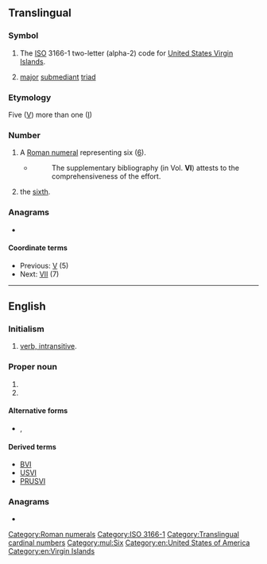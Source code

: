 {{also|vi|Vi|VI|.vi|vì|vị|v.i.|v. i.|V.I.|V. I.}}
{{character info/new|Ⅵ}}
==Translingual==

===Symbol===
{{head|mul|symbol}}

# The [[ISO]] 3166-1 two-letter (alpha-2) code for [[United States Virgin Islands]].
# {{lb|mul|music}} [[major]] [[submediant]] [[triad]]
===Etymology===
Five ([[V]]) more than one ([[I]])

===Number===
{{mul-number}}

# A [[Roman numeral]] representing six ([[six|6]]).
#* {{RQ:Schuster Hepaticae V|viii}}
#*: The supplementary bibliography (in Vol. '''VI''') attests to the comprehensiveness of the effort.
# {{lb|mul|ordinal|especially in the names of aristocracy}} the [[sixth]].

===Anagrams===

* {{l|mul|IV}}

====Coordinate terms====
* Previous: [[V]] (5)
* Next: [[VII]] (7)

[[Category:Roman numerals]]
[[Category:ISO 3166-1]]

[[Category:Translingual cardinal numbers]]
[[Category:mul:Six]]

----

==English==

===Initialism===
{{rfc-header|Initialism}}
{{en-initialism}}

# [[intransitive verb|verb, intransitive]].

===Proper noun===
{{en-proper-noun}}

# {{abbreviation of|lang=en|Virgin Islands}}
# {{l|mul|VI|gloss=U.S. Virgin Islands}}

====Alternative forms====
* {{sense|Virgin Islands}} {{l|en|V.I.}} , {{l|en|V. I.}}

====Derived terms====
{{sense|Virgin Islands}}
* [[BVI]]
* [[USVI]]
* [[PRUSVI]]

===Anagrams===
* {{anagrams|en|IV}}

[[Category:en:United States of America]]
[[Category:en:Virgin Islands]]